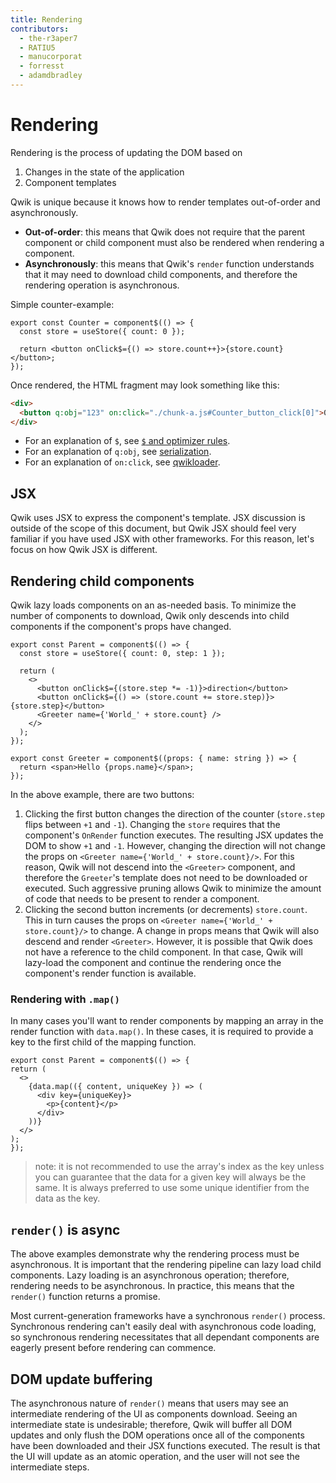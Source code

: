 ```yaml
---
title: Rendering
contributors:
  - the-r3aper7
  - RATIU5
  - manucorporat
  - forresst
  - adamdbradley
---
```


# Rendering

Rendering is the process of updating the DOM based on

1. Changes in the state of the application
2. Component templates

Qwik is unique because it knows how to render templates out-of-order and asynchronously.

- **Out-of-order**: this means that Qwik does not require that the parent component or child component must also be rendered when rendering a component.
- **Asynchronously**: this means that Qwik's `render` function understands that it may need to download child components, and therefore the rendering operation is asynchronous.

Simple counter-example:

```tsx
export const Counter = component$(() => {
  const store = useStore({ count: 0 });

  return <button onClick$={() => store.count++}>{store.count}</button>;
});
```

Once rendered, the HTML fragment may look something like this:

```html
<div>
  <button q:obj="123" on:click="./chunk-a.js#Counter_button_click[0]">0</button>
</div>
```

- For an explanation of `$`, see [`$` and optimizer rules](../../advanced/optimizer/index.mdx).
- For an explanation of `q:obj`, see [serialization](../../concepts/resumable/index.mdx).
- For an explanation of `on:click`, see [qwikloader](../../advanced/qwikloader/index.mdx).

## JSX

Qwik uses JSX to express the component's template. JSX discussion is outside of the scope of this document, but Qwik JSX should feel very familiar if you have used JSX with other frameworks. For this reason, let's focus on how Qwik JSX is different.

## Rendering child components

Qwik lazy loads components on an as-needed basis. To minimize the number of components to download, Qwik only descends into child components if the component's props have changed.

```tsx
export const Parent = component$(() => {
  const store = useStore({ count: 0, step: 1 });

  return (
    <>
      <button onClick$={(store.step *= -1)}>direction</button>
      <button onClick$={() => (store.count += store.step)}>{store.step}</button>
      <Greeter name={'World_' + store.count} />
    </>
  );
});

export const Greeter = component$((props: { name: string }) => {
  return <span>Hello {props.name}</span>;
});
```

In the above example, there are two buttons:

1. Clicking the first button changes the direction of the counter (`store.step` flips between `+1` and `-1`). Changing the `store` requires that the component's `OnRender` function executes. The resulting JSX updates the DOM to show `+1` and `-1`. However, changing the direction will not change the props on `<Greeter name={'World_' + store.count}/>`. For this reason, Qwik will not descend into the `<Greeter>` component, and therefore the `Greeter`'s template does not need to be downloaded or executed. Such aggressive pruning allows Qwik to minimize the amount of code that needs to be present to render a component.
2. Clicking the second button increments (or decrements) `store.count`. This in turn causes the props on `<Greeter name={'World_' + store.count}/>` to change. A change in props means that Qwik will also descend and render `<Greeter>`. However, it is possible that Qwik does not have a reference to the child component. In that case, Qwik will lazy-load the component and continue the rendering once the component's render function is available.

### Rendering with `.map()`

In many cases you'll want to render components by mapping an array in the render function with `data.map()`. In these cases, it is required to provide a key to the first child of the mapping function.

  ```tsx
export const Parent = component$(() => {
  return (
    <>
      {data.map(({ content, uniqueKey }) => (
        <div key={uniqueKey}>
          <p>{content}</p>
        </div>
      ))}
    </>
  );
});
```

> note: it is not recommended to use the array's index as the key unless you can guarantee that the data for a given key will always be the same. It is always preferred to use some unique identifier from the data as the key.

## `render()` is async

The above examples demonstrate why the rendering process must be asynchronous. It is important that the rendering pipeline can lazy load child components. Lazy loading is an asynchronous operation; therefore, rendering needs to be asynchronous. In practice, this means that the `render()` function returns a promise.

Most current-generation frameworks have a synchronous `render()` process. Synchronous rendering can't easily deal with asynchronous code loading, so synchronous rendering necessitates that all dependant components are eagerly present before rendering can commence.

## DOM update buffering

The asynchronous nature of `render()` means that users may see an intermediate rendering of the UI as components download. Seeing an intermediate state is undesirable; therefore, Qwik will buffer all DOM updates and only flush the DOM operations once all of the components have been downloaded and their JSX functions executed. The result is that the UI will update as an atomic operation, and the user will not see the intermediate steps.
